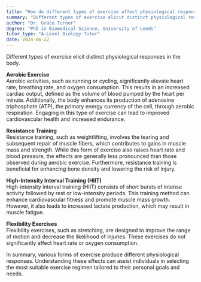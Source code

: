 ```yaml
---
title: "How do different types of exercise affect physiological responses?"
summary: "Different types of exercise elicit distinct physiological responses, influencing factors such as heart rate, muscle engagement, and overall health benefits, highlighting the importance of varied workout routines."
author: "Dr. Grace Turner"
degree: "PhD in Biomedical Science, University of Leeds"
tutor_type: "A-Level Biology Tutor"
date: 2024-06-22
---
```


Different types of exercise elicit distinct physiological responses in the body.

**Aerobic Exercise**  
Aerobic activities, such as running or cycling, significantly elevate heart rate, breathing rate, and oxygen consumption. This results in an increased cardiac output, defined as the volume of blood pumped by the heart per minute. Additionally, the body enhances its production of adenosine triphosphate (ATP), the primary energy currency of the cell, through aerobic respiration. Engaging in this type of exercise can lead to improved cardiovascular health and increased endurance.

**Resistance Training**  
Resistance training, such as weightlifting, involves the tearing and subsequent repair of muscle fibers, which contributes to gains in muscle mass and strength. While this form of exercise also raises heart rate and blood pressure, the effects are generally less pronounced than those observed during aerobic exercise. Furthermore, resistance training is beneficial for enhancing bone density and lowering the risk of injury.

**High-Intensity Interval Training (HIIT)**  
High-intensity interval training (HIIT) consists of short bursts of intense activity followed by rest or low-intensity periods. This training method can enhance cardiovascular fitness and promote muscle mass growth. However, it also leads to increased lactate production, which may result in muscle fatigue.

**Flexibility Exercises**  
Flexibility exercises, such as stretching, are designed to improve the range of motion and decrease the likelihood of injuries. These exercises do not significantly affect heart rate or oxygen consumption.

In summary, various forms of exercise produce different physiological responses. Understanding these effects can assist individuals in selecting the most suitable exercise regimen tailored to their personal goals and needs.
    